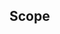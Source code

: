 ## Scope

<!--
Bespreek hieronder onder welke condities het veldprotocol niet gebruikt kan worden of wanneer afwijkingen nodig zijn ten opzichte van het standaard protocol. Vermeld hier ook mogelijke interferenties, knelpunten, …
-->
